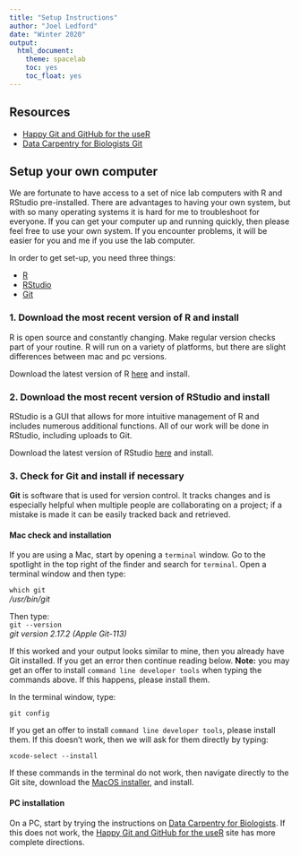 ```yaml
---
title: "Setup Instructions"
author: "Joel Ledford"
date: "Winter 2020"
output:
  html_document:
    theme: spacelab
    toc: yes
    toc_float: yes
---
```


## Resources
- [Happy Git and GitHub for the useR](http://happygitwithr.com/)
- [Data Carpentry for Biologists Git](https://datacarpentry.org/semester-biology/computer-setup/)

## Setup your own computer
We are fortunate to have access to a set of nice lab computers with R and RStudio pre-installed. There are advantages to having your own system, but with so many operating systems it is hard for me to troubleshoot for everyone. If you can get your computer up and running quickly, then please feel free to use your own system. If you encounter problems, it will be easier for you and me if you use the lab computer.  

In order to get set-up, you need three things:  

+ [R](https://www.r-project.org/)  
+ [RStudio](https://www.rstudio.com/)  
+ [Git](http://git-scm.com/downloads)

### 1. Download the most recent version of R and install
R is open source and constantly changing. Make regular version checks part of your routine. R will run on a variety of platforms, but there are slight differences between mac and pc versions.  

Download the latest version of R [here](https://www.r-project.org/) and install.

### 2. Download the most recent version of RStudio and install
RStudio is a GUI that allows for more intuitive management of R and includes numerous additional functions. All of our work will be done in RStudio, including uploads to Git.

Download the latest version of RStudio [here](https://www.rstudio.com/) and install.  

### 3. Check for Git and install if necessary  
**Git** is software that is used for version control. It tracks changes and is especially helpful when multiple people are collaborating on a project; if a mistake is made it can be easily tracked back and retrieved.  

#### Mac check and installation
If you are using a Mac, start by opening a `terminal` window. Go to the spotlight in the top right of the finder and search for `terminal`. Open a terminal window and then type:  

`which git`  
*/usr/bin/git*  

Then type:  
`git --version`  
*git version 2.17.2 (Apple Git-113)*

If this worked and your output looks similar to mine, then you already have Git installed. If you get an error then continue reading below. **Note:** you may get an offer to install `command line developer tools` when typing the commands above. If this happens, please install them.    

In the terminal window, type:  

`git config`  

If you get an offer to install `command line developer tools`, please install them. If this doesn't work, then we will ask for them directly by typing:  

`xcode-select --install`

If these commands in the terminal do not work, then navigate directly to the Git site, download the [MacOS installer](https://github.com/timcharper/git_osx_installer), and install.

#### PC installation
On a PC, start by trying the instructions on [Data Carpentry for Biologists](https://datacarpentry.org/semester-biology/computer-setup/). If this does not work, the [Happy Git and GitHub for the useR](http://happygitwithr.com/) site has more complete directions.